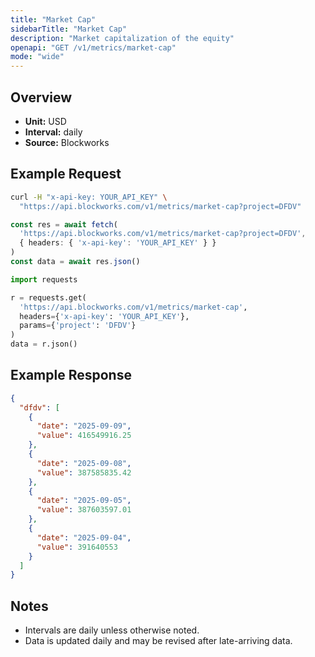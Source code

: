 ```yaml
---
title: "Market Cap"
sidebarTitle: "Market Cap"
description: "Market capitalization of the equity"
openapi: "GET /v1/metrics/market-cap"
mode: "wide"
---
```


## Overview

- **Unit:** USD
- **Interval:** daily
- **Source:** Blockworks

## Example Request

<CodeGroup>

```bash cURL
curl -H "x-api-key: YOUR_API_KEY" \
  "https://api.blockworks.com/v1/metrics/market-cap?project=DFDV"
```

```typescript TypeScript
const res = await fetch(
  'https://api.blockworks.com/v1/metrics/market-cap?project=DFDV',
  { headers: { 'x-api-key': 'YOUR_API_KEY' } }
)
const data = await res.json()
```

```python Python
import requests

r = requests.get(
  'https://api.blockworks.com/v1/metrics/market-cap',
  headers={'x-api-key': 'YOUR_API_KEY'},
  params={'project': 'DFDV'}
)
data = r.json()
```

</CodeGroup>

## Example Response

```json
{
  "dfdv": [
    {
      "date": "2025-09-09",
      "value": 416549916.25
    },
    {
      "date": "2025-09-08",
      "value": 387585835.42
    },
    {
      "date": "2025-09-05",
      "value": 387603597.01
    },
    {
      "date": "2025-09-04",
      "value": 391640553
    }
  ]
}
```

## Notes
- Intervals are daily unless otherwise noted.
- Data is updated daily and may be revised after late-arriving data.